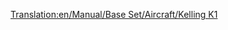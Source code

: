 [[Translation:en/Manual/Base Set/Aircraft/Kelling K1]]
{{en/Manual/Base Set/Aircraft/Aircraft|Cost=$69,726
|Speed=947 kph (592 MPH)
|Annual=$9,562
|Designed=2022
|Lifespan=22
|Capacity=65 passengers & 18 bags of mail
|Description=Fictional futuristic plane. Kelling is an unknown company, only making a Diesel in Tropical.
|Real-life=Fictional
}}